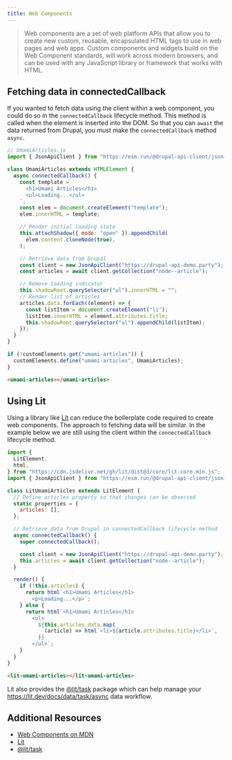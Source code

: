 ```yaml
---
title: Web Components
---
```


> Web components are a set of web platform APIs that allow you to create new custom, reusable, encapsulated HTML tags to use in web pages and web apps. Custom components and widgets build on the Web Component standards, will work across modern browsers, and can be used with any JavaScript library or framework that works with HTML.

## Fetching data in connectedCallback

If you wanted to fetch data using the client within a web component, you could do so in the `connectedCallback` lifecycle method. This method is called when the element is inserted into the DOM. So that you can `await` the data returned from Drupal, you must make the `connectedCallback` method `async`.

```js
// UmamiArticles.js
import { JsonApiClient } from "https://esm.run/@drupal-api-client/json-api-client";

class UmamiArticles extends HTMLElement {
  async connectedCallback() {
    const template = `
      <h1>Umami Articles</h1>
      <ul>Loading...</ul>
    `;
    const elem = document.createElement("template");
    elem.innerHTML = template;

    // Render initial loading state
    this.attachShadow({ mode: "open" }).appendChild(
      elem.content.cloneNode(true),
    );

    // Retrieve data from Drupal
    const client = new JsonApiClient("https://drupal-api-demo.party");
    const articles = await client.getCollection("node--article");

    // Remove loading indicator
    this.shadowRoot.querySelector("ul").innerHTML = "";
    // Render list of articles
    articles.data.forEach((element) => {
      const listItem = document.createElement("li");
      listItem.innerHTML = element.attributes.title;
      this.shadowRoot.querySelector("ul").appendChild(listItem);
    });
  }
}

if (!customElements.get("umami-articles")) {
  customElements.define("umami-articles", UmamiArticles);
}
```

```html live
<umami-articles></umami-articles>
```

## Using Lit

Using a library like [Lit](https://lit.dev/docs/data/task/) can reduce the boilerplate code required to create web components. The approach to fetching data will be similar. In the example below we are still using the client within the `connectedCallback` lifecycle method.

```js
import {
  LitElement,
  html,
} from "https://cdn.jsdelivr.net/gh/lit/dist@3/core/lit-core.min.js";
import { JsonApiClient } from "https://esm.run/@drupal-api-client/json-api-client";

class LitUmamiArticles extends LitElement {
  // Define articles property so that changes can be observed
  static properties = {
    articles: [],
  };

  // Retrieve data from Drupal in connectedCallback lifecycle method
  async connectedCallback() {
    super.connectedCallback();

    const client = new JsonApiClient("https://drupal-api-demo.party");
    this.articles = await client.getCollection("node--article");
  }

  render() {
    if (!this.articles) {
      return html`<h1>Umami Articles</h1>
        <p>Loading...</p>`;
    } else {
      return html`<h1>Umami Articles</h1>
        <ul>
          ${this.articles.data.map(
            (article) => html`<li>${article.attributes.title}</li>`,
          )}
        </ul>`;
    }
  }
}
```

```html live
<lit-umami-articles></lit-umami-articles>
```

Lit also provides the [@lit/task](https://lit.dev/docs/data/task/) package which can help manage your https://lit.dev/docs/data/task/async data workflow.

## Additional Resources

- [Web Components on MDN](https://developer.mozilla.org/en-US/docs/Web/API/Web_components)
- [Lit](https://lit.dev/)
- [@lit/task](https://lit.dev/docs/data/task/)

